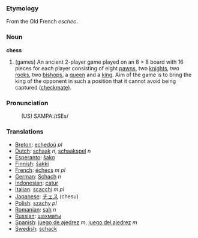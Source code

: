 ===Etymology===

From the Old French ''eschec''.

===Noun===

'''chess'''
# (games) An ancient 2-player game played on an 8&nbsp;×&nbsp;8 board with 16 pieces for each player consisting of eight [[pawn]]s, two [[knight]]s, two [[rook]]s, two [[bishop]]s, a [[queen]] and a [[king]]. Aim of the game is to bring the king of the opponent in such a position that it cannot avoid being captured ([[checkmate]]).

===Pronunciation===
:(US) SAMPA:/tSEs/

===Translations===
*[[Breton]]: [[echedoù]] ''pl''
*[[Dutch]]: [[schaak]] ''n'', [[schaakspel]] ''n''
*[[Esperanto]]: [[ŝako]]
*[[Finnish]]: [[šakki]]
*[[French]]: [[échecs]] ''m pl''
*[[German]]: [[Schach]] ''n''
*[[Indonesian]]: [[catur]]
*[[Italian]]: [[scacchi]] ''m pl''
*[[Japanese]]: [[チェス]] (chesu)
*[[Polish]]: [[szachy]] ''pl''
*[[Romanian]]: [[şah]] ''n''
*[[Russian]]: [[шахматы]]
*[[Spanish]]: [[juego de ajedrez]] ''m'', [[juego del ajedrez]] ''m''
*[[Swedish]]: [[schack]]